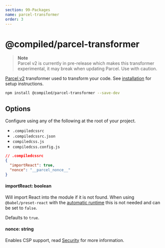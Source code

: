```yaml
---
section: 99-Packages
name: parcel-transformer
order: 3
---
```


# @compiled/parcel-transformer

> **Note** <br /> Parcel v2 is currently in pre-release which makes this transformer experimental,
> it may break when updating Parcel.
> Use with caution.

[Parcel v2](https://v2.parceljs.org) transformer used to transform your code.
See [installation](/installation#parcel) for setup instructions.

```bash
npm install @compiled/parcel-transformer --save-dev
```

## Options

Configure using any of the following at the root of your project.

- `.compiledcssrc`
- `.compiledcssrc.json`
- `compiledcss.js`
- `compiledcss.config.js`

```json
// .compiledcssrc
{
  "importReact": true,
  "nonce": "__parcel_nonce__"
}
```

#### importReact: boolean

Will import React into the module if it is not found.
When using `@babel/preset-react` with the [automatic runtime](https://babeljs.io/docs/en/babel-preset-react#react-automatic-runtime) this is not needed and can be set to `false`.

Defaults to `true`.

#### nonce: string

Enables CSP support,
read [Security](/security) for more information.
